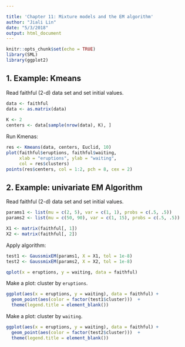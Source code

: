 ```yaml
---

title: 'Chapter 11: Mixture models and the EM algorithm'
author: "Jiali Lin"
date: "5/3/2018"
output: html_document
---
```


```r
knitr::opts_chunk$set(echo = TRUE)
library(SML)
library(ggplot2)
```

## 1. Example: Kmeans

Read faithful (2-d) data set and set initial values.

```r
data <- faithful
data <- as.matrix(data) 
  
K <- 2
centers <- data[sample(nrow(data), K), ] 
```

Run Kmenas:

```r
res <- Kmeans(data, centers, Euclid, 10)
plot(faithful$eruptions, faithful$waiting, 
     xlab = "eruptions", ylab = "waiting",
     col = res$clusters)
points(res$centers, col = 1:2, pch = 8, cex = 2)
```

## 2. Example: univariate EM Algorithm

Read faithful (2-d) data set and set initial values.

```r
params1 <- list(mu = c(2, 5), var = c(1, 1), probs = c(.5, .5)) 
params2 <- list(mu = c(50, 90), var = c(1, 15), probs = c(.5, .5))  

X1 <- matrix(faithful[, 1])
X2 <- matrix(faithful[, 2])
```

Apply algorithm:

```r
test1 <- GaussmixEM(params1, X = X1, tol = 1e-8)
test2 <- GaussmixEM(params2, X = X2, tol = 1e-8)

qplot(x = eruptions, y = waiting, data = faithful) 
```

Make a plot: cluster by `eruptions`.

```r
ggplot(aes(x = eruptions, y = waiting), data = faithful) +
  geom_point(aes(color = factor(test1$cluster)))  +
  theme(legend.title = element_blank())
```

Make a plot: cluster by `waiting`.

```r
ggplot(aes(x = eruptions, y = waiting), data = faithful) +
  geom_point(aes(color = factor(test2$cluster)))  +
  theme(legend.title = element_blank())
```